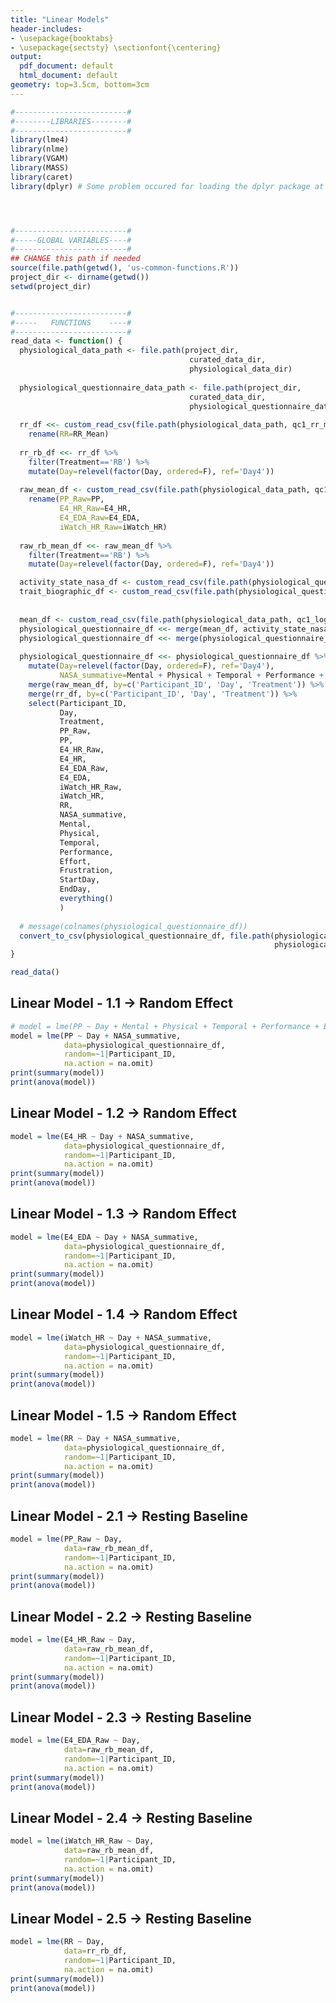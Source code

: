 ```yaml
---
title: "Linear Models"
header-includes:
- \usepackage{booktabs}
- \usepackage{sectsty} \sectionfont{\centering}
output:
  pdf_document: default
  html_document: default
geometry: top=3.5cm, bottom=3cm
---
```





```r
#-------------------------#
#--------LIBRARIES--------#
#-------------------------#
library(lme4)
library(nlme)
library(VGAM)
library(MASS)
library(caret)
library(dplyr) # Some problem occured for loading the dplyr package at the beginning




#-------------------------#
#-----GLOBAL VARIABLES----#
#-------------------------#
## CHANGE this path if needed
source(file.path(getwd(), 'us-common-functions.R'))
project_dir <- dirname(getwd())
setwd(project_dir)



``` 

\newpage
```r
#-------------------------#
#-----   FUNCTIONS    ----#
#-------------------------#
read_data <- function() {
  physiological_data_path <- file.path(project_dir, 
                                        curated_data_dir, 
                                        physiological_data_dir)
  
  physiological_questionnaire_data_path <- file.path(project_dir, 
                                        curated_data_dir, 
                                        physiological_questionnaire_data_dir)
  
  rr_df <<- custom_read_csv(file.path(physiological_data_path, qc1_rr_mean_v1_file_name)) %>% 
    rename(RR=RR_Mean)
  
  rr_rb_df <<- rr_df %>% 
    filter(Treatment=='RB') %>% 
    mutate(Day=relevel(factor(Day, ordered=F), ref='Day4'))
  
  raw_mean_df <- custom_read_csv(file.path(physiological_data_path, qc1_lm_mean_v1_file_name)) %>% 
    rename(PP_Raw=PP,
           E4_HR_Raw=E4_HR,
           E4_EDA_Raw=E4_EDA,
           iWatch_HR_Raw=iWatch_HR)
  
  raw_rb_mean_df <<- raw_mean_df %>% 
    filter(Treatment=='RB') %>% 
    mutate(Day=relevel(factor(Day, ordered=F), ref='Day4'))

  activity_state_nasa_df <- custom_read_csv(file.path(physiological_questionnaire_data_path, activity_state_nasa_file_name))
  trait_biographic_df <- custom_read_csv(file.path(physiological_questionnaire_data_path, trait_biographic_file_name))
  
  
  mean_df <- custom_read_csv(file.path(physiological_data_path, qc1_log_trans_mean_v1_file_name))
  physiological_questionnaire_df <<- merge(mean_df, activity_state_nasa_df, by=c('Participant_ID', 'Day'))
  physiological_questionnaire_df <<- merge(physiological_questionnaire_df, trait_biographic_df, by='Participant_ID')
  
  physiological_questionnaire_df <<- physiological_questionnaire_df %>% 
    mutate(Day=relevel(factor(Day, ordered=F), ref='Day4'),
           NASA_summative=Mental + Physical + Temporal + Performance + Effort + Frustration) %>%
    merge(raw_mean_df, by=c('Participant_ID', 'Day', 'Treatment')) %>%
    merge(rr_df, by=c('Participant_ID', 'Day', 'Treatment')) %>%
    select(Participant_ID,
           Day,
           Treatment,
           PP_Raw,
           PP,
           E4_HR_Raw,
           E4_HR,
           E4_EDA_Raw,
           E4_EDA,
           iWatch_HR_Raw,
           iWatch_HR,
           RR,
           NASA_summative,
           Mental,
           Physical,
           Temporal,
           Performance,
           Effort,
           Frustration,
           StartDay,
           EndDay,
           everything()
           )
  
  # message(colnames(physiological_questionnaire_df))
  convert_to_csv(physiological_questionnaire_df, file.path(physiological_questionnaire_data_path,
                                                           physiological_questionnaire_file_name))
}
```







<!-- Participant_ID	Day	Treatment	PP	E4_HR	E4_EDA	iWatch_HR	
R	W	Out	SA	SP	I	
Mental	Physical	Temporal	Performance	Effort	Frustration	
StartDay	EndDay	
Position	Department	Google_Scholar_H.index	Working_To_Submit	Proposal_Venue	Proposal_Submitted	Date_Of_Submission_Proposal	Approximate_Date_Of_Submission_Proposal	Received_Funding_Before	Role_In_Proposal	Type_Of_site	Num_Of_Investigators	Size_Of_Grant	Historic_Acceptance_Rate_Of_Venue	Proposal_Importance_To_Career	Conference.Journal_Name	Paper_Submitted	Date_Of_Submission	Approximate_Date_Of_Submission	Prviously_Published_This_Venue	Authorship	NumberOf_Co_Authors	Historic_Acceptance_Rate	Importance_To_Career	How_Long_Working_INDays	Start_Working_Critical_Proposal_Paper	Time_Precedes_Paper_Proposal_InDays	Work_Office	Working_Hours_TypicalWorkday	Working_Hours_BeforeDeadline	Break_After_Hours	Activities_During_Break	Trait_anxiety	Personality_AB	BFI_.Agreeableness	BFI_.Conscientiousness	BFI_.Extraversion	BFI_.Neuroticism	BFI_.Openness	
StartDay_S.Anxiety.Before.Deadline	
EndDay_S.Anxiety.Before.Deadline	
StartDay_S.Anxiety.After.Deadline	
EndDay_S.Anxiety.After.Deadline -->

\newpage
```r
read_data()
```





\newpage
Linear Model - 1.1 -> Random Effect
------------------------------
```r
# model = lme(PP ~ Day + Mental + Physical + Temporal + Performance + Effort + Frustration,
model = lme(PP ~ Day + NASA_summative,
            data=physiological_questionnaire_df,
            random=~1|Participant_ID,
            na.action = na.omit)
print(summary(model))
print(anova(model))
```


\newpage
Linear Model - 1.2 -> Random Effect
------------------------------
```r
model = lme(E4_HR ~ Day + NASA_summative, 
            data=physiological_questionnaire_df,
            random=~1|Participant_ID,
            na.action = na.omit)
print(summary(model))
print(anova(model))
```


\newpage
Linear Model - 1.3 -> Random Effect
------------------------------
```r
model = lme(E4_EDA ~ Day + NASA_summative, 
            data=physiological_questionnaire_df,
            random=~1|Participant_ID,
            na.action = na.omit)
print(summary(model))
print(anova(model))
```


\newpage
Linear Model - 1.4 -> Random Effect
------------------------------
```r
model = lme(iWatch_HR ~ Day + NASA_summative, 
            data=physiological_questionnaire_df,
            random=~1|Participant_ID,
            na.action = na.omit)
print(summary(model))
print(anova(model))
```

\newpage
Linear Model - 1.5 -> Random Effect
------------------------------
```r
model = lme(RR ~ Day + NASA_summative, 
            data=physiological_questionnaire_df,
            random=~1|Participant_ID,
            na.action = na.omit)
print(summary(model))
print(anova(model))
```






\newpage
Linear Model - 2.1 -> Resting Baseline
------------------------------
```r
model = lme(PP_Raw ~ Day,
            data=raw_rb_mean_df,
            random=~1|Participant_ID,
            na.action = na.omit)
print(summary(model))
print(anova(model))
```


\newpage
Linear Model - 2.2 -> Resting Baseline
------------------------------
```r
model = lme(E4_HR_Raw ~ Day, 
            data=raw_rb_mean_df,
            random=~1|Participant_ID,
            na.action = na.omit)
print(summary(model))
print(anova(model))
```


\newpage
Linear Model - 2.3 -> Resting Baseline
------------------------------
```r
model = lme(E4_EDA_Raw ~ Day, 
            data=raw_rb_mean_df,
            random=~1|Participant_ID,
            na.action = na.omit)
print(summary(model))
print(anova(model))
```


\newpage
Linear Model - 2.4 -> Resting Baseline
------------------------------
```r
model = lme(iWatch_HR_Raw ~ Day,
            data=raw_rb_mean_df,
            random=~1|Participant_ID,
            na.action = na.omit)
print(summary(model))
print(anova(model))
```

\newpage
Linear Model - 2.5 -> Resting Baseline
------------------------------
```r
model = lme(RR ~ Day,
            data=rr_rb_df,
            random=~1|Participant_ID,
            na.action = na.omit)
print(summary(model))
print(anova(model))
```




<!-- \newpage -->
<!-- Logistic Model - 1 -->
<!-- ```{r echo=FALSE, warning = FALSE, message = FALSE} -->
<!-- model <- vglm(Day~PP + Mental + Temporal, family=multinomial, data=physiological_questionnaire_df, na.action = na.omit) -->
<!-- print(summary(model)) -->
<!-- ``` -->


<!-- \newpage -->
<!-- Logistic Model - 2 -->
<!-- ```{r echo=FALSE, warning = FALSE, message = FALSE} -->
<!-- model <- vglm(Day~E4_HR, family=multinomial, data=physiological_questionnaire_df, na.action = na.omit) -->
<!-- print(summary(model)) -->
<!-- ``` -->



<!-- \newpage -->
<!-- Linear Discriminant Analysis - 1 -->
<!-- ```{r echo=FALSE, warning = FALSE, message = FALSE} -->
<!-- model <- lda(Day~E4_HR, family=multinomial, data=physiological_questionnaire_df, na.action = na.omit) -->
<!-- print(summary(model)) -->
<!-- ``` -->
